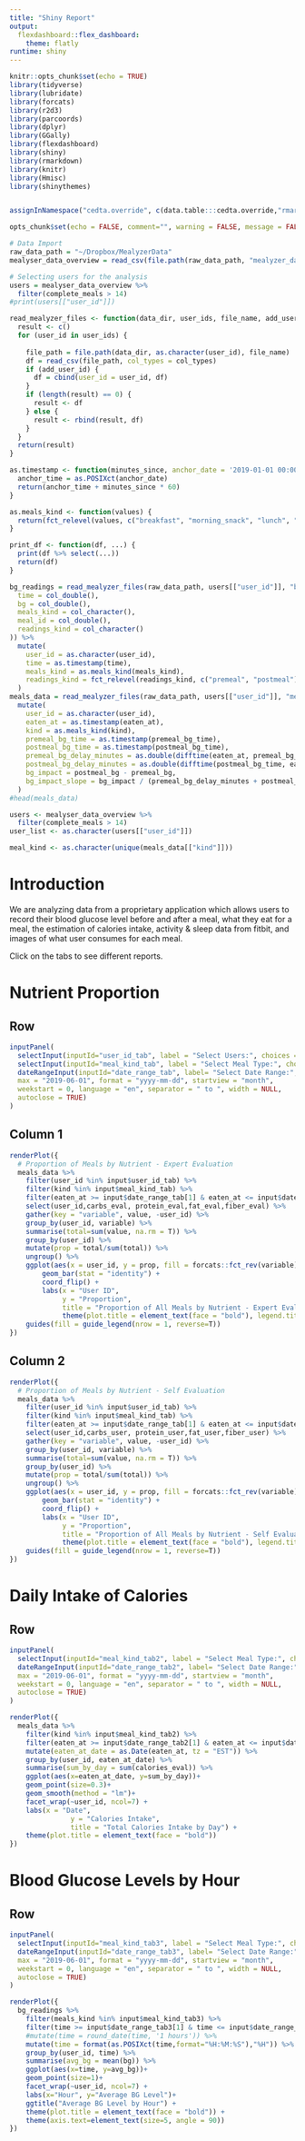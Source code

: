 ```yaml
---
title: "Shiny Report"
output: 
  flexdashboard::flex_dashboard:
    theme: flatly
runtime: shiny
---
```



```r
knitr::opts_chunk$set(echo = TRUE)
library(tidyverse)
library(lubridate)
library(forcats)
library(r2d3)
library(parcoords)
library(dplyr)
library(GGally)
library(flexdashboard)
library(shiny)
library(rmarkdown)
library(knitr)
library(Hmisc)
library(shinythemes)


assignInNamespace("cedta.override", c(data.table:::cedta.override,"rmarkdown"), "data.table")

opts_chunk$set(echo = FALSE, comment="", warning = FALSE, message = FALSE, tidy.opts=list(width.cutoff=55), tidy = TRUE)

```




```r
# Data Import
raw_data_path = "~/Dropbox/MealyzerData"
mealyser_data_overview = read_csv(file.path(raw_data_path, "mealyzer_data_overview.csv"), col_types = cols())
```




```r
# Selecting users for the analysis
users = mealyser_data_overview %>%
  filter(complete_meals > 14)
#print(users[["user_id"]])
```

```r
read_mealyzer_files <- function(data_dir, user_ids, file_name, add_user_id, col_types) {
  result <- c()
  for (user_id in user_ids) {
    
    file_path = file.path(data_dir, as.character(user_id), file_name)
    df = read_csv(file_path, col_types = col_types)
    if (add_user_id) {
      df = cbind(user_id = user_id, df)
    }
    if (length(result) == 0) {
      result <- df
    } else {
      result <- rbind(result, df)
    }
  }
  return(result)
}

as.timestamp <- function(minutes_since, anchor_date = '2019-01-01 00:00:00 EST') {
  anchor_time = as.POSIXct(anchor_date)
  return(anchor_time + minutes_since * 60)
}

as.meals_kind <- function(values) {
  return(fct_relevel(values, c("breakfast", "morning_snack", "lunch", "afternoon_snack", "dinner", "after_dinner_snack")))
}

print_df <- function(df, ...) {
  print(df %>% select(...))
  return(df)
}

```

```r
bg_readings = read_mealyzer_files(raw_data_path, users[["user_id"]], "bg_labeled.csv", add_user_id = TRUE, col_types = cols(
  time = col_double(),
  bg = col_double(),
  meals_kind = col_character(),
  meal_id = col_double(),
  readings_kind = col_character()
)) %>%
  mutate(
    user_id = as.character(user_id),
    time = as.timestamp(time), 
    meals_kind = as.meals_kind(meals_kind),
    readings_kind = fct_relevel(readings_kind, c("premeal", "postmeal"))
  )
meals_data = read_mealyzer_files(raw_data_path, users[["user_id"]], "mealyzer_data.csv", add_user_id = FALSE, col_types = cols()) %>%
  mutate(
    user_id = as.character(user_id),
    eaten_at = as.timestamp(eaten_at),
    kind = as.meals_kind(kind),
    premeal_bg_time = as.timestamp(premeal_bg_time),
    postmeal_bg_time = as.timestamp(postmeal_bg_time),
    premeal_bg_delay_minutes = as.double(difftime(eaten_at, premeal_bg_time, units = "mins")),
    postmeal_bg_delay_minutes = as.double(difftime(postmeal_bg_time, eaten_at, units = "mins")),
    bg_impact = postmeal_bg - premeal_bg,
    bg_impact_slope = bg_impact / (premeal_bg_delay_minutes + postmeal_bg_delay_minutes)
  )
#head(meals_data)
```



```r
users <- mealyser_data_overview %>%
  filter(complete_meals > 14)
user_list <- as.character(users[["user_id"]])

meal_kind <- as.character(unique(meals_data[["kind"]]))
```


Introduction
=====================================  

We are analyzing data from a proprietary application which allows users to record their blood glucose level before and after a meal, what they eat for a meal, the estimation of calories intake, activity & sleep data from fitbit, and images of what user consumes for each meal. 


Click on the tabs to see different reports.


Nutrient Proportion
===================================


Row {data-height=500}
-------------------------------------

```r
inputPanel(
  selectInput(inputId="user_id_tab", label = "Select Users:", choices = user_list, selected = user_list, multiple = TRUE),
  selectInput(inputId="meal_kind_tab", label = "Select Meal Type:", choices = meal_kind, selected = meal_kind, multiple = TRUE), 
  dateRangeInput(inputId="date_range_tab", label= "Select Date Range:", start = "2019-01-01", end = "2019-06-01", min = "2019-01-01",
  max = "2019-06-01", format = "yyyy-mm-dd", startview = "month",
  weekstart = 0, language = "en", separator = " to ", width = NULL,
  autoclose = TRUE)
)
```

## Column 1

```r
renderPlot({
  # Proportion of Meals by Nutrient - Expert Evaluation
  meals_data %>%
    filter(user_id %in% input$user_id_tab) %>%
    filter(kind %in% input$meal_kind_tab) %>%
    filter(eaten_at >= input$date_range_tab[1] & eaten_at <= input$date_range_tab[2]) %>%
    select(user_id,carbs_eval, protein_eval,fat_eval,fiber_eval) %>%
    gather(key = "variable", value, -user_id) %>%
    group_by(user_id, variable) %>%
    summarise(total=sum(value, na.rm = T)) %>%
    group_by(user_id) %>%
    mutate(prop = total/sum(total)) %>%
    ungroup() %>%
    ggplot(aes(x = user_id, y = prop, fill = forcats::fct_rev(variable))) +
        geom_bar(stat = "identity") + 
        coord_flip() + 
        labs(x = "User ID",
             y = "Proportion",
             title = "Proportion of All Meals by Nutrient - Expert Evaluation") + 
             theme(plot.title = element_text(face = "bold"), legend.title = element_blank(), legend.position="bottom") +
    guides(fill = guide_legend(nrow = 1, reverse=T))
})

```


## Column 2
```r
renderPlot({
  # Proportion of Meals by Nutrient - Self Evaluation
  meals_data %>%
    filter(user_id %in% input$user_id_tab) %>%
    filter(kind %in% input$meal_kind_tab) %>%
    filter(eaten_at >= input$date_range_tab[1] & eaten_at <= input$date_range_tab[2]) %>%
    select(user_id,carbs_user, protein_user,fat_user,fiber_user) %>%
    gather(key = "variable", value, -user_id) %>%
    group_by(user_id, variable) %>%
    summarise(total=sum(value, na.rm = T)) %>%
    group_by(user_id) %>%
    mutate(prop = total/sum(total)) %>%
    ungroup() %>%
    ggplot(aes(x = user_id, y = prop, fill = forcats::fct_rev(variable))) +
        geom_bar(stat = "identity") + 
        coord_flip() + 
        labs(x = "User ID",
             y = "Proportion",
             title = "Proportion of All Meals by Nutrient - Self Evaluation") + 
             theme(plot.title = element_text(face = "bold"), legend.title = element_blank(), legend.position="bottom") +
    guides(fill = guide_legend(nrow = 1, reverse=T))
})

```


Daily Intake of Calories
===================================


Row {data-height=500}
-------------------------------------

```r
inputPanel(
  selectInput(inputId="meal_kind_tab2", label = "Select Meal Type:", choices = meal_kind, selected = meal_kind, multiple = TRUE), 
  dateRangeInput(inputId="date_range_tab2", label= "Select Date Range:", start = "2019-01-01", end = "2019-06-01", min = "2019-01-01",
  max = "2019-06-01", format = "yyyy-mm-dd", startview = "month",
  weekstart = 0, language = "en", separator = " to ", width = NULL,
  autoclose = TRUE)
)

renderPlot({
  meals_data %>%
    filter(kind %in% input$meal_kind_tab2) %>%
    filter(eaten_at >= input$date_range_tab2[1] & eaten_at <= input$date_range_tab2[2]) %>%
    mutate(eaten_at_date = as.Date(eaten_at, tz = "EST")) %>%
    group_by(user_id, eaten_at_date) %>%
    summarise(sum_by_day = sum(calories_eval)) %>%
    ggplot(aes(x=eaten_at_date, y=sum_by_day))+
    geom_point(size=0.3)+
    geom_smooth(method = "lm")+
    facet_wrap(~user_id, ncol=7) +
    labs(x = "Date",
               y = "Calories Intake",
               title = "Total Calories Intake by Day") +
    theme(plot.title = element_text(face = "bold"))
})
```


Blood Glucose Levels by Hour
===================================


Row {data-height=500}
-------------------------------------
```r
inputPanel(
  selectInput(inputId="meal_kind_tab3", label = "Select Meal Type:", choices = meal_kind, selected = meal_kind, multiple = TRUE), 
  dateRangeInput(inputId="date_range_tab3", label= "Select Date Range:", start = "2019-01-01", end = "2019-06-01", min = "2019-01-01",
  max = "2019-06-01", format = "yyyy-mm-dd", startview = "month",
  weekstart = 0, language = "en", separator = " to ", width = NULL,
  autoclose = TRUE)
)

renderPlot({
  bg_readings %>%
    filter(meals_kind %in% input$meal_kind_tab3) %>%
    filter(time >= input$date_range_tab3[1] & time <= input$date_range_tab3[2]) %>%
    #mutate(time = round_date(time, '1 hours')) %>%
    mutate(time = format(as.POSIXct(time,format="%H:%M:%S"),"%H")) %>%
    group_by(user_id, time) %>%
    summarise(avg_bg = mean(bg)) %>%
    ggplot(aes(x=time, y=avg_bg))+
    geom_point(size=1)+
    facet_wrap(~user_id, ncol=7) +
    labs(x="Hour", y="Average BG Level")+
    ggtitle("Average BG Level by Hour") +
    theme(plot.title = element_text(face = "bold")) +
    theme(axis.text=element_text(size=5, angle = 90))
})

```



